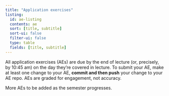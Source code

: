 ```yaml
---
title: "Application exercises"
listing:
  id: ae-listing
  contents: ae
  sort: [title, subtitle]
  sort-ui: false
  filter-ui: false
  type: table
  fields: [title, subtitle]
---
```


All application exercises (AEs) are due by the end of lecture (or, precisely, by 10:45 am) on the day they're covered in lecture.
To submit your AE, make at least one change to your AE, **commit and then push** your change to your AE repo.
AEs are graded for engagement, not accuracy.

More AEs to be added as the semester progresses.

<br>

::: {#ae-listing}
:::

<br>
